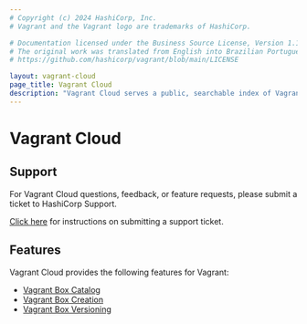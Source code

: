 ```yaml
---
# Copyright (c) 2024 HashiCorp, Inc.
# Vagrant and the Vagrant logo are trademarks of HashiCorp.

# Documentation licensed under the Business Source License, Version 1.1.
# The original work was translated from English into Brazilian Portuguese.
# https://github.com/hashicorp/vagrant/blob/main/LICENSE

layout: vagrant-cloud
page_title: Vagrant Cloud
description: "Vagrant Cloud serves a public, searchable index of Vagrant boxes"
---
```


# Vagrant Cloud

## Support

For Vagrant Cloud questions, feedback, or feature requests, please submit a ticket to
HashiCorp Support.

[Click here](/vagrant/vagrant-cloud/support) for instructions on submitting a support ticket.

## Features

Vagrant Cloud provides the following features for Vagrant:

- [Vagrant Box Catalog](/vagrant/vagrant-cloud/boxes/catalog)
- [Vagrant Box Creation](/vagrant/vagrant-cloud/boxes/create)
- [Vagrant Box Versioning](/vagrant/vagrant-cloud/boxes/lifecycle)
